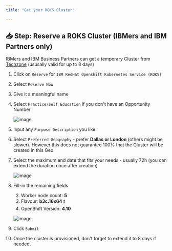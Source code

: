 ```yaml
---
title: "Get your ROKS Cluster"

---
```



## 📥 Step: Reserve a ROKS Cluster (IBMers and IBM Partners only)



IBMers and IBM Business Partners can get a temporary Cluster from <a href="https://techzone.ibm.com/collection/custom-roks-vmware-requests" target="_blank" >Techzone</a> (ususally valid for up to 8 days)

1. Click on `Reserve` for  `IBM RedHat Openshift Kubernetes Service (ROKS)`

1. Select `Reserve Now`

1. Give it a meaningful name 

1. Select `Practice/Self Education` if you don't have an Opportunity Number

	![image](./../images/roks01.png)

1. Input any `Purpose Description` you like

1. Select `Preferred Geography` - prefer **Dallas or London** (others might be slower). However this does not guarantee 100% that the Cluster will be created in this Geo.

1. Select the maximum end date that fits your needs - usually 72h (you can extend the duration once after creation)

	![image](./../images/roks03.png)
	
1. Fill-in the remaining fields

	2. Worker node count: **5**
	3. Flavour: **b3c.16x64** ❗
	4. OpenShift Version: **4.10**

	![image](./../images/roks02.png)

1. Click `Submit`
	
1. Once the cluster is provisioned, don't forget to extend it to 8 days if needed.


